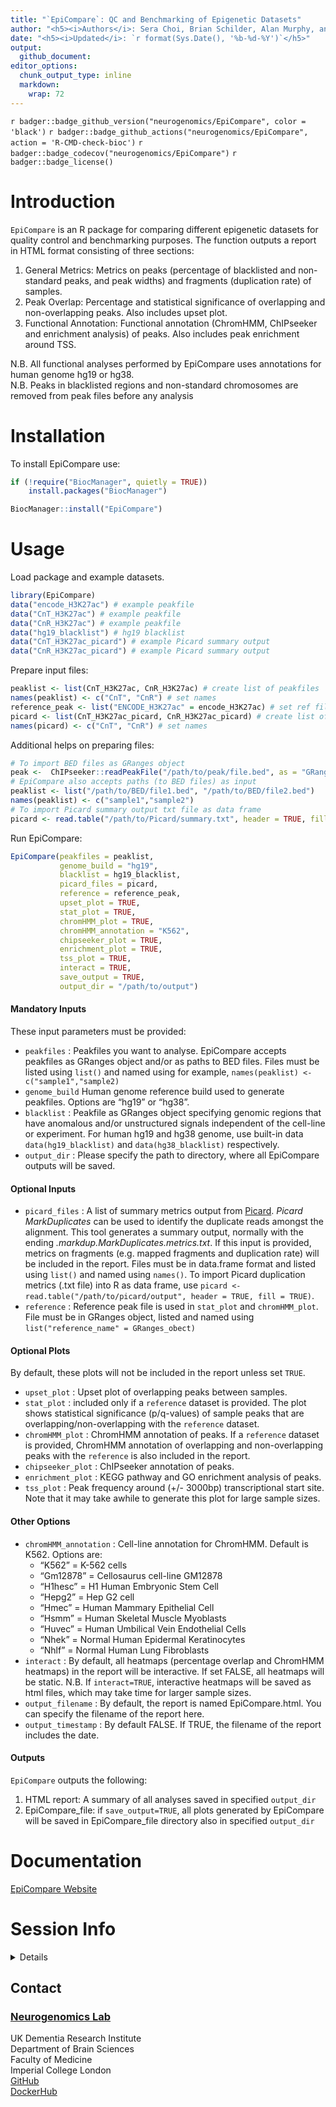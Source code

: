 ```yaml
---
title: "`EpiCompare`: QC and Benchmarking of Epigenetic Datasets"
author: "<h5><i>Authors</i>: Sera Choi, Brian Schilder, Alan Murphy, and Nathan Skene</h5>"
date: "<h5><i>Updated</i>: `r format(Sys.Date(), '%b-%d-%Y')`</h5>"
output: 
  github_document:
editor_options:
  chunk_output_type: inline
  markdown: 
    wrap: 72
---
```


<!-- badges: start -->

`r badger::badge_github_version("neurogenomics/EpiCompare", color = 'black')`
`r badger::badge_github_actions("neurogenomics/EpiCompare", action = 'R-CMD-check-bioc')`
`r badger::badge_codecov("neurogenomics/EpiCompare")`
`r badger::badge_license()`

<!-- badges: end -->

# Introduction

`EpiCompare` is an R package for comparing different epigenetic datasets
for quality control and benchmarking purposes. The function outputs a
report in HTML format consisting of three sections:

1.  General Metrics: Metrics on peaks (percentage of blacklisted and
    non-standard peaks, and peak widths) and fragments (duplication
    rate) of samples.
2.  Peak Overlap: Percentage and statistical significance of overlapping
    and non-overlapping peaks. Also includes upset plot.
3.  Functional Annotation: Functional annotation (ChromHMM, ChIPseeker
    and enrichment analysis) of peaks. Also includes peak enrichment
    around TSS.

N.B. All functional analyses performed by EpiCompare uses annotations
for human genome hg19 or hg38. <br> N.B. Peaks in blacklisted regions
and non-standard chromosomes are removed from peak files before any
analysis

# Installation

To install EpiCompare use:

``` r
if (!require("BiocManager", quietly = TRUE))
    install.packages("BiocManager")

BiocManager::install("EpiCompare") 
```

# Usage

Load package and example datasets.

``` r
library(EpiCompare)
data("encode_H3K27ac") # example peakfile
data("CnT_H3K27ac") # example peakfile
data("CnR_H3K27ac") # example peakfile
data("hg19_blacklist") # hg19 blacklist 
data("CnT_H3K27ac_picard") # example Picard summary output
data("CnR_H3K27ac_picard") # example Picard summary output
```

Prepare input files:

``` r
peaklist <- list(CnT_H3K27ac, CnR_H3K27ac) # create list of peakfiles 
names(peaklist) <- c("CnT", "CnR") # set names 
reference_peak <- list("ENCODE_H3K27ac" = encode_H3K27ac) # set ref file and name 
picard <- list(CnT_H3K27ac_picard, CnR_H3K27ac_picard) # create list of Picard summary
names(picard) <- c("CnT", "CnR") # set names 
```

Additional helps on preparing files:

``` r
# To import BED files as GRanges object
peak <-  ChIPseeker::readPeakFile("/path/to/peak/file.bed", as = "GRanges")
# EpiCompare also accepts paths (to BED files) as input 
peaklist <- list("/path/to/BED/file1.bed", "/path/to/BED/file2.bed")
names(peaklist) <- c("sample1","sample2")
# To import Picard summary output txt file as data frame 
picard <- read.table("/path/to/Picard/summary.txt", header = TRUE, fill = TRUE)
```

Run EpiCompare:

``` r
EpiCompare(peakfiles = peaklist,
           genome_build = "hg19",
           blacklist = hg19_blacklist,
           picard_files = picard,
           reference = reference_peak,
           upset_plot = TRUE,
           stat_plot = TRUE,
           chromHMM_plot = TRUE,
           chromHMM_annotation = "K562",
           chipseeker_plot = TRUE,
           enrichment_plot = TRUE,
           tss_plot = TRUE,
           interact = TRUE,
           save_output = TRUE,
           output_dir = "/path/to/output")
```

#### Mandatory Inputs

These input parameters must be provided:

-   `peakfiles` : Peakfiles you want to analyse. EpiCompare accepts
    peakfiles as GRanges object and/or as paths to BED files. Files must
    be listed using `list()` and named using for example,
    `names(peaklist) <- c("sample1","sample2)`
-   `genome_build` Human genome reference build used to generate
    peakfiles. Options are "hg19" or "hg38".
-   `blacklist` : Peakfile as GRanges object specifying genomic regions
    that have anomalous and/or unstructured signals independent of the
    cell-line or experiment. For human hg19 and hg38 genome, use
    built-in data `data(hg19_blacklist)` and `data(hg38_blacklist)`
    respectively.
-   `output_dir` : Please specify the path to directory, where all
    EpiCompare outputs will be saved.

#### Optional Inputs

-   `picard_files` : A list of summary metrics output from        [Picard](https://broadinstitute.github.io/picard/). *Picard MarkDuplicates* can
    be used to identify the duplicate reads amongst the alignment. This tool 
    generates a summary output, normally with the ending *.markdup.MarkDuplicates.metrics.txt*. If this input is provided, metrics on 
    fragments (e.g. mapped fragments and duplication rate) will be included 
    in the report. Files must be in data.frame format and listed using `list()` 
    and named using `names()`. To import Picard duplication metrics (.txt file) 
    into R as data frame, use
    `picard <- read.table("/path/to/picard/output", header = TRUE, fill = TRUE)`.
-   `reference` : Reference peak file is used in `stat_plot` and
    `chromHMM_plot`. File must be in GRanges object, listed and named
    using `list("reference_name" = GRanges_obect)`

#### Optional Plots

By default, these plots will not be included in the report unless set
`TRUE`.

-   `upset_plot` : Upset plot of overlapping peaks between samples.
-   `stat_plot` : included only if a `reference` dataset is provided.
    The plot shows statistical significance (p/q-values) of sample peaks
    that are overlapping/non-overlapping with the `reference` dataset.
-   `chromHMM_plot` : ChromHMM annotation of peaks. If a `reference`
    dataset is provided, ChromHMM annotation of overlapping and
    non-overlapping peaks with the `reference` is also included in the
    report.
-   `chipseeker_plot` : ChIPseeker annotation of peaks.
-   `enrichment_plot` : KEGG pathway and GO enrichment analysis of
    peaks.
-   `tss_plot` : Peak frequency around (+/- 3000bp) transcriptional
    start site. Note that it may take awhile to generate this plot for
    large sample sizes.

#### Other Options

-   `chromHMM_annotation` : Cell-line annotation for ChromHMM. Default
    is K562. Options are:
    -   "K562" = K-562 cells
    -   "Gm12878" = Cellosaurus cell-line GM12878
    -   "H1hesc" = H1 Human Embryonic Stem Cell
    -   "Hepg2" = Hep G2 cell
    -   "Hmec" = Human Mammary Epithelial Cell
    -   "Hsmm" = Human Skeletal Muscle Myoblasts
    -   "Huvec" = Human Umbilical Vein Endothelial Cells
    -   "Nhek" = Normal Human Epidermal Keratinocytes
    -   "Nhlf" = Normal Human Lung Fibroblasts
-   `interact` : By default, all heatmaps (percentage overlap and
    ChromHMM heatmaps) in the report will be interactive. If set FALSE,
    all heatmaps will be static. N.B. If `interact=TRUE`, interactive
    heatmaps will be saved as html files, which may take time for larger
    sample sizes.
-   `output_filename` : By default, the report is named EpiCompare.html.
    You can specify the filename of the report here.
-   `output_timestamp` : By default FALSE. If TRUE, the filename of the
    report includes the date.

#### Outputs

`EpiCompare` outputs the following:

1.  HTML report: A summary of all analyses saved in specified
    `output_dir`
2.  EpiCompare_file: if `save_output=TRUE`, all plots generated by
    EpiCompare will be saved in EpiCompare_file directory also in
    specified `output_dir`

# Documentation

[EpiCompare Website](https://neurogenomics.github.io/EpiCompare)

# Session Info

<details>

```r
utils::sessionInfo()
```

</details>

## Contact

### [Neurogenomics Lab](https://www.neurogenomics.co.uk/inst/report/EpiCompare.html)

UK Dementia Research Institute  
Department of Brain Sciences  
Faculty of Medicine  
Imperial College London  
[GitHub](https://github.com/neurogenomics)  
[DockerHub](https://hub.docker.com/orgs/neurogenomicslab)

<br>
